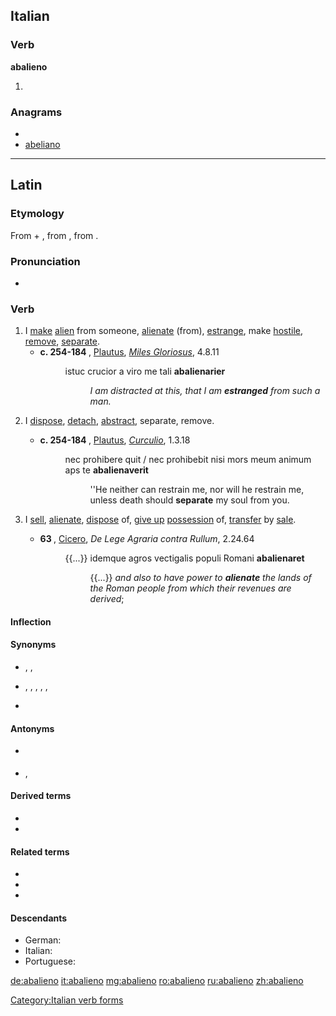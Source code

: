 {{also|abalienò}}
==Italian==

===Verb===
'''abalieno'''

# {{form of|[[first-person|First-person]] [[singular]] [[present tense]]|abalienare|lang=it}}

===Anagrams===
* {{alphagram|aabeilno}}
* [[abeliano#Italian|abeliano]]

[[Category:Italian verb forms]]

----

==Latin==

===Etymology===
From {{term|ab||from, away from|lang=la}} + {{term|alieno|aliēnō|alienate, estrange|lang=la}}, from {{term|alienus|aliēnus|foreign, alien|lang=la}}, from {{term|alius||other, another|lang=la}}.

===Pronunciation===
* {{a|Classical}} {{IPA|/ab.a.liˈeː.noː/|lang=la}}

===Verb===
{{la-verb|abalieno|abaliēnō|abalienare|abaliēnāre|abalienavi|abaliēnāvī|abalienatum|abaliēnātum}}

# I [[make]] [[alien]] from someone, [[alienate]] (from), [[estrange]], make [[hostile]], [[remove]], [[separate]].
#* '''c. 254-184 {{B.C.E.}}''', [[w:Plautus|Plautus]], ''[[w:Miles Gloriosus (play)|Miles Gloriosus]]'', 4.8.11
#*: istuc crucior a viro me tali '''abalienarier'''
#*:: ''I am distracted at this, that I am '''estranged''' from such a man.''
# {{by extension|in general|lang=la}} I [[dispose]], [[detach]], [[abstract]], separate, remove.
#* '''c. 254-184 {{B.C.E.}}''', [[w:Plautus|Plautus]], ''[[w:Curculio (play)|Curculio]]'', 1.3.18
#*: nec prohibere quit / nec prohibebit nisi mors meum animum aps te '''abalienaverit'''
#*:: ''He neither can restrain me, nor will he restrain me, unless death should '''separate''' my soul from you.
# {{legal|lang=la}} I [[sell]], [[alienate]], [[dispose]] of, [[give up]] [[possession]] of, [[transfer]] by [[sale]].
#* '''63 {{B.C.E.}}''', [[w:Cicero|Cicero]], ''De Lege Agraria contra Rullum'', 2.24.64
#*: {{...}} idemque agros vectigalis populi Romani '''abalienaret'''
#*:: {{...}} ''and also to have power to '''alienate''' the lands of the Roman people from which their revenues are derived'';

====Inflection====
{{la-conj-1st|abaliēn|abaliēnāv|abaliēnāt|11=abalien|22=abalienav|33=abalienat}}

====Synonyms====
* {{sense|alienate}} {{l|la|abscindo|abscindō}}, {{l|la|alieno|aliēnō}}, {{l|la|divello|dīvellō}}
* {{sense|separate, remove}} {{l|la|abiungo|abiungō}}, {{l|la|abscindo|abscindō}}, {{l|la|disiungo|disiungō}}, {{l|la|divello|dīvellō}}, {{l|la|divido|dīvidō}}, {{l|la|segrego|sēgregō}}
* {{sense|transfer by sale}} {{l|la|alieno|aliēnō}}

====Antonyms====
* {{sense|alienate}} {{l|la|faveo|faveō}}
* {{sense|separate, remove}} {{l|la|conecto|cōnectō}}, {{l|la|iungo|iungō}}

====Derived terms====
* {{l|la|abalienatio|abaliēnātiō}}
* {{l|la|abalienatus|abaliēnātus}}

====Related terms====
* {{l|la|alieno|aliēnō}}
* {{l|la|alienus|aliēnus}}
* {{l|la|alius}}

====Descendants====
* German: {{l|de|abalienieren}}
* Italian: {{l|it|abalienare}}
* Portuguese: {{l|pt|abalienar}}

[[de:abalieno]]
[[it:abalieno]]
[[mg:abalieno]]
[[ro:abalieno]]
[[ru:abalieno]]
[[zh:abalieno]]